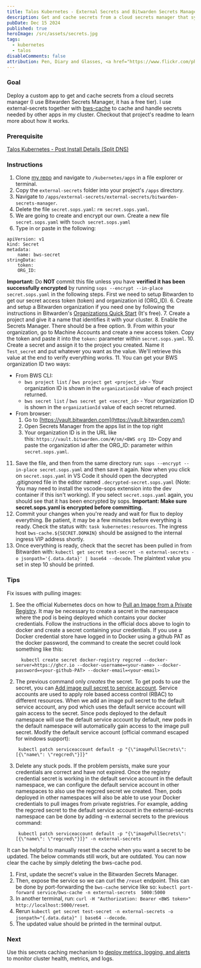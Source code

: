 ```yaml
---
title: Talos Kubernetes - External Secrets and Bitwarden Secrets Manager
description: Get and cache secrets from a cloud secrets manager that syncs updates automatically, for free.
pubDate: Dec 15 2024
published: true
heroImage: /src/assets/secrets.jpg
tags:
  - kubernetes
  - talos
disableComments: false
attribution: Pen, Diary and Glasses, <a href="https://www.flickr.com/photos/46959536@N04/4827013488"></a>Generation Bass</a>, <a href="https://creativecommons.org/licenses/by/2.0">CC BY 2.0</a>, via flickr
---
```

### Goal
Deploy a custom app to get and cache secrets from a cloud secrets manager (I use Bitwarden Secrets Manager, it has a free tier). I use external-secrets together with [bws-cache](https://github.com/rippleFCL/bws-cache) to cache and handle secrets needed by other apps in my cluster. Checkout that project's readme to learn more about how it works. 
### Prerequisite
[Talos Kubernetes - Post Install Details (Split DNS)](../../posts/post-install-details)
### Instructions
1. Clone [my repo](https://github.com/granth7/talos-flux-cluster) and navigate to `/kubernetes/apps` in a file explorer or terminal.
2. Copy the `external-secrets` folder into your project's `/apps` directory.
3. Navigate to `/apps/external-secrets/external-secrets/bitwarden-secrets-manager`.
4. Delete the file `secret.sops.yaml`:
`rm secret.sops.yaml`.
5. We are going to create and encrypt our own. Create a new file `secret.sops.yaml` with 
`touch secret.sops.yaml`
6. Type in or paste in the following:
```
apiVersion: v1
kind: Secret
metadata:
    name: bws-secret
stringData:
    token:
    ORG_ID: 
```
**Important:** Do **NOT** commit this file unless you have **verified it has been successfully encrypted** by running `sops --encrypt --in-place secret.sops.yaml` in the following steps.  First we need to setup Bitwarden to get our secret access token (token) and organization id (ORG_ID).
6. Create and setup a Bitwarden organization if you need one by following the instructions in Bitwarden's [Organizations Quick Start](https://bitwarden.com/help/getting-started-organizations/) (It's free).
7. Create a project and give it a name that identifies it with your cluster.
8. Enable the Secrets Manager. There should be a free option.
9. From within your organization, go to Machine Accounts and create a new access token. Copy the token and paste it into the `token:` parameter within `secret.sops.yaml`.
10. Create a secret and assign it to the project you created. Name it `Test_secret` and put whatever you want as the value. We'll retrieve this value at the end to verify everything works.
11. You can get your BWS organization ID two ways:

- From BWS CLI:
    - `bws project list` / `bws project get <project_id>` - Your organization ID is shown in the `organizationId` value of each project returned.
    - `bws secret list` / `bws secret get <secret_id>` - Your organization ID is shown in the `organizationId` value of each secret returned.
- From browser:
    1. Go to [https://vault.bitwarden.com](https://vault.bitwarden.com/)
    2. Open Secrets Manager from the apps list in the top right
    3. Your organization ID is in the URL like this: `https://vault.bitwarden.com/#/sm/<BWS org ID>`
Copy and paste the organization id after the ORG_ID: parameter within `secret.sops.yaml`.
11. Save the file, and then from the same directory run:
`sops --encrypt --in-place secret.sops.yaml` and then save it again. Now when you click on `secret.sops.yaml` in VS Code it should open the decrypted .gitignored file in the editor named `.decrypted-secret.sops.yaml` (Note: You may need to install the vscode-sops extension into the dev container if this isn't working). If you select `secret.sops.yaml` again, you should see that it has been encrypted by sops. **Important: Make sure secret.sops.yaml is encrypted before committing.**
12. Commit your changes when you're ready and wait for flux to deploy everything. Be patient, it may be a few minutes before everything is ready. Check the status with:
`task kubernetes:resources`. The ingress host `bws-cache.${SECRET.DOMAIN}` should be assigned to the internal ingress VIP address shortly.
13. Once everything is ready, check that the secret has been pulled in from Bitwarden with:
`kubectl get secret test-secret -n external-secrets -o jsonpath='{.data.data}' | base64 --decode`.
The plaintext value you set in step 10 should be printed.

### Tips
Fix issues with pulling images:
1. See the official Kubernetes docs on how to [Pull an Image from a Private Registry](https://kubernetes.io/docs/tasks/configure-pod-container/pull-image-private-registry/). 
    It may be necessary to create a secret in the namespace where the pod is being deployed which contains your docker credentials. Follow the instructions in the official docs above to login to docker 
    and create a secret containing your credentials. If you use a Docker credential store have logged in to Docker using a github PAT as the docker password, the command to create the secret could look something like this:
    
    ```
      kubectl create secret docker-registry regcred --docker-server=https://ghcr.io --docker-username=<your-name> --docker-password=<your-github-PAT> --docker-email=<your-email>
    ```
2. The previous command only *creates* the secret. To get pods to *use* the secret, you can [Add image pull secret to service account](https://kubernetes.io/docs/tasks/configure-pod-container/configure-service-account/#add-image-pull-secret-to-service-account).
   Service accounts are used to apply role based access control (RBAC) to different resources. When we add an image pull secret to the default service account, any pod which uses the default service account will gain access to the secret.
   Since pods deployed to the default namespace will use the default service account by default, new pods in the default namespace will automatically gain access to the image pull secret.
   Modify the default service account (official command escaped for windows support): 
   ```
    kubectl patch serviceaccount default -p "{\"imagePullSecrets\": [{\"name\": \"regcred\"}]}"
   ```
3. Delete any stuck pods. If the problem persists, make sure your credentials are correct and have not expired. Once the registry credential secret is working in the default service account in the default namespace, we can configure the default service account in other namespaces
   to also use the regcred secret we created. Then, pods deployed in other namespaces will also be able to use your Docker credentials to pull images from private registries.
   For example, adding the regcred secret to the default service account in the external-secrets namespace can be done by adding -n external secrets to the previous command:
   
   ```
    kubectl patch serviceaccount default -p "{\"imagePullSecrets\": [{\"name\": \"regcred\"}]}" -n external-secrets
   ```


It can be helpful to manually reset the cache when you want a secret to be updated. 
The below commands still work, but are outdated. You can now clear the cache by simply deleting the bws-cache pod. 

1. First, update the secret's value in the Bitwarden Secrets Manager.
2. Then, expose the service so we can curl the `/reset` endpoint. This can be done by port-forwarding the `bws-cache` service like so:
`kubectl port-forward service/bws-cache -n external-secrets  5000:5000`
 3. In another terminal, run:
`curl -H "Authorization: Bearer <BWS token>" http://localhost:5000/reset`.
4. Rerun `kubectl get secret test-secret -n external-secrets -o jsonpath="{.data.data}" | base64 --decode`.
5. The updated value should be printed in the terminal output. 

### Next
Use this secrets caching mechanism to [deploy metrics, logging, and alerts](../../posts/deploy-metrics-logging-alerts) to monitor cluster health, metrics, and logs.